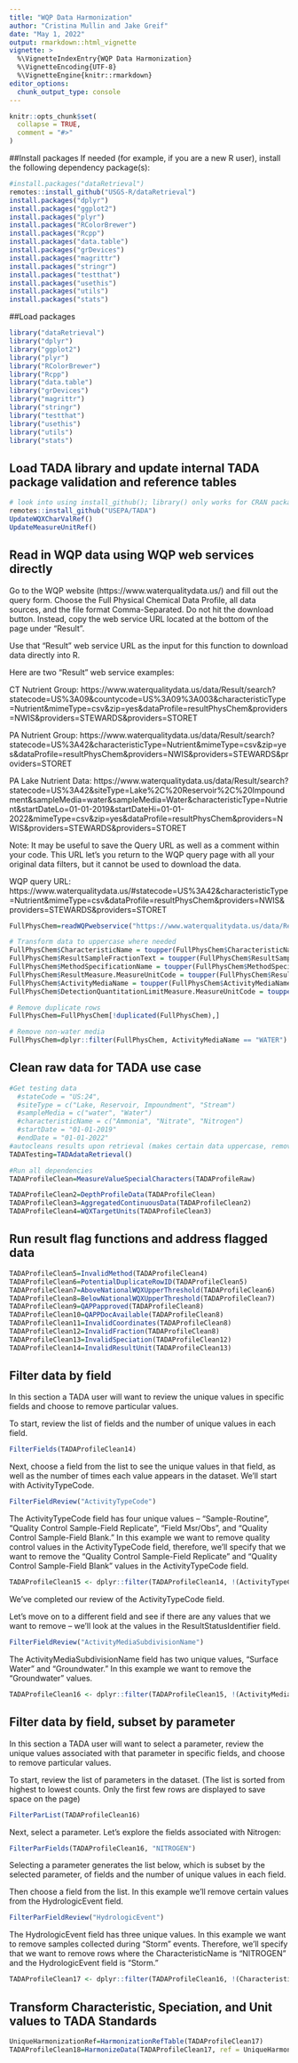 ```yaml
---
title: "WQP Data Harmonization"
author: "Cristina Mullin and Jake Greif"
date: "May 1, 2022"
output: rmarkdown::html_vignette
vignette: >
  %\VignetteIndexEntry{WQP Data Harmonization}
  %\VignetteEncoding{UTF-8}
  %\VignetteEngine{knitr::rmarkdown}
editor_options: 
  chunk_output_type: console
---
```

```r
knitr::opts_chunk$set(
  collapse = TRUE,
  comment = "#>"
)
```

##Install packages 
If needed (for example, if you are a new R user), install the following dependency package(s):
```r
#install.packages("dataRetrieval")
remotes::install_github("USGS-R/dataRetrieval")
install.packages("dplyr")
install.packages("ggplot2")
install.packages("plyr")
install.packages("RColorBrewer")
install.packages("Rcpp")
install.packages("data.table")
install.packages("grDevices")
install.packages("magrittr")
install.packages("stringr")
install.packages("testthat")
install.packages("usethis")
install.packages("utils")
install.packages("stats")
```

##Load packages
```r
library("dataRetrieval")
library("dplyr")
library("ggplot2")
library("plyr")
library("RColorBrewer")
library("Rcpp")
library("data.table")
library("grDevices")
library("magrittr")
library("stringr")
library("testthat")
library("usethis")
library("utils")
library("stats")
```

## Load TADA library and update internal TADA package validation and reference tables
```r
# look into using install_github(); library() only works for CRAN packages
remotes::install_github("USEPA/TADA")
UpdateWQXCharValRef()
UpdateMeasureUnitRef()
```

## Read in WQP data using WQP web services directly 

Go to the WQP website (https://www.waterqualitydata.us/) and fill out the 
query form. Choose the Full Physical Chemical Data Profile, all data sources, 
and the file format Comma-Separated. Do not hit the download button. Instead, 
copy the web service URL located at the bottom of the page under "Result". 

Use that "Result" web service URL as the input for this function to download data 
directly into R.  

Here are two "Result" web service examples: 

CT Nutrient Group: https://www.waterqualitydata.us/data/Result/search?statecode=US%3A09&countycode=US%3A09%3A003&characteristicType=Nutrient&mimeType=csv&zip=yes&dataProfile=resultPhysChem&providers=NWIS&providers=STEWARDS&providers=STORET

PA Nutrient Group: https://www.waterqualitydata.us/data/Result/search?statecode=US%3A42&characteristicType=Nutrient&mimeType=csv&zip=yes&dataProfile=resultPhysChem&providers=NWIS&providers=STEWARDS&providers=STORET

PA Lake Nutrient Data:
https://www.waterqualitydata.us/data/Result/search?statecode=US%3A42&siteType=Lake%2C%20Reservoir%2C%20Impoundment&sampleMedia=water&sampleMedia=Water&characteristicType=Nutrient&startDateLo=01-01-2019&startDateHi=01-01-2022&mimeType=csv&zip=yes&dataProfile=resultPhysChem&providers=NWIS&providers=STEWARDS&providers=STORET

Note: It may be useful to save the Query URL as well as a comment within 
your code. This URL let's you return to the WQP query page with all your 
original data filters, but it cannot be used to download the data.

WQP query URL: https://www.waterqualitydata.us/#statecode=US%3A42&characteristicType=Nutrient&mimeType=csv&dataProfile=resultPhysChem&providers=NWIS&providers=STEWARDS&providers=STORET

```r
FullPhysChem=readWQPwebservice("https://www.waterqualitydata.us/data/Result/search?statecode=US%3A42&characteristicType=Nutrient&mimeType=csv&zip=yes&dataProfile=resultPhysChem&providers=NWIS&providers=STEWARDS&providers=STORET")

# Transform data to uppercase where needed
FullPhysChem$CharacteristicName = toupper(FullPhysChem$CharacteristicName)
FullPhysChem$ResultSampleFractionText = toupper(FullPhysChem$ResultSampleFractionText)
FullPhysChem$MethodSpecificationName = toupper(FullPhysChem$MethodSpecificationName)
FullPhysChem$ResultMeasure.MeasureUnitCode = toupper(FullPhysChem$ResultMeasure.MeasureUnitCode)
FullPhysChem$ActivityMediaName = toupper(FullPhysChem$ActivityMediaName)
FullPhysChem$DetectionQuantitationLimitMeasure.MeasureUnitCode = toupper(FullPhysChem$DetectionQuantitationLimitMeasure.MeasureUnitCode)

# Remove duplicate rows
FullPhysChem=FullPhysChem[!duplicated(FullPhysChem),]

# Remove non-water media 
FullPhysChem=dplyr::filter(FullPhysChem, ActivityMediaName == "WATER")
```

## Clean raw data for TADA use case
```r
#Get testing data
  #stateCode = "US:24",
  #siteType = c("Lake, Reservoir, Impoundment", "Stream")
  #sampleMedia = c("water", "Water")
  #characteristicName = c("Ammonia", "Nitrate", "Nitrogen")
  #startDate = "01-01-2019"
  #endDate = "01-01-2022"
#autocleans results upon retrieval (makes certain data uppercase, removes true duplicates, removed non-water media)
TADATesting=TADAdataRetrieval()

#Run all dependencies
TADAProfileClean=MeasureValueSpecialCharacters(TADAProfileRaw)

TADAProfileClean2=DepthProfileData(TADAProfileClean)
TADAProfileClean3=AggregatedContinuousData(TADAProfileClean2)
TADAProfileClean4=WQXTargetUnits(TADAProfileClean3)
```

## Run result flag functions and address flagged data
```r
TADAProfileClean5=InvalidMethod(TADAProfileClean4)
TADAProfileClean6=PotentialDuplicateRowID(TADAProfileClean5)
TADAProfileClean7=AboveNationalWQXUpperThreshold(TADAProfileClean6)
TADAProfileClean8=BelowNationalWQXUpperThreshold(TADAProfileClean7)
TADAProfileClean9=QAPPapproved(TADAProfileClean8)
TADAProfileClean10=QAPPDocAvailable(TADAProfileClean8)
TADAProfileClean11=InvalidCoordinates(TADAProfileClean8)
TADAProfileClean12=InvalidFraction(TADAProfileClean8)
TADAProfileClean13=InvalidSpeciation(TADAProfileClean12)
TADAProfileClean14=InvalidResultUnit(TADAProfileClean13)
```

## Filter data by field
In this section a TADA user will want to review the unique values in specific fields and choose to remove particular values. 

To start, review the list of fields and the number of unique values in each field.
```r
FilterFields(TADAProfileClean14)
```

Next, choose a field from the list to see the unique values in that field, as well as the number of times each value appears in the dataset. We'll start with ActivityTypeCode.
```r
FilterFieldReview("ActivityTypeCode")
```

The ActivityTypeCode field has four unique values -- "Sample-Routine", "Quality Control Sample-Field Replicate", "Field Msr/Obs", and "Quality Control Sample-Field Blank." In this example we want to remove quality control values in the ActivityTypeCode field, therefore, we'll specify that we want to remove the "Quality Control Sample-Field Replicate" and "Quality Control Sample-Field Blank" values in the ActivityTypeCode field.
```r
TADAProfileClean15 <- dplyr::filter(TADAProfileClean14, !(ActivityTypeCode %in% c("Quality Control Sample-Field Replicate", "Quality Control Sample-Field Blank")))
```

We've completed our review of the ActivityTypeCode field. 

Let's move on to a different field and see if there are any values that we want to remove -- we'll look at the values in the ResultStatusIdentifier field.
```r
FilterFieldReview("ActivityMediaSubdivisionName")
```

The ActivityMediaSubdivisionName field has two unique values, "Surface Water" and "Groundwater." In this example we want to remove the "Groundwater" values. 
```r
TADAProfileClean16 <- dplyr::filter(TADAProfileClean15, !(ActivityMediaSubdivisionName %in% "Groundwater"))
```

## Filter data by field, subset by parameter
In this section a TADA user will want to select a parameter, review the unique values associated with that parameter in specific fields, and choose to remove particular values. 

To start, review the list of parameters in the dataset. (The list is sorted from highest to lowest counts. Only the first few rows are displayed to save space on the page) 
```r
FilterParList(TADAProfileClean16)
```

Next, select a parameter. Let's explore the fields associated with Nitrogen:
```r
FilterParFields(TADAProfileClean16, "NITROGEN")
```

Selecting a parameter generates the list below, which is subset by the selected parameter, of fields and the number of unique values in each field.

Then choose a field from the list. In this example we'll remove certain values from the HydrologicEvent field.
```r
FilterParFieldReview("HydrologicEvent")
```

The HydrologicEvent field has three unique values. In this example we want to remove samples collected during "Storm" events. Therefore, we'll specify that we want to remove rows where the CharacteristicName is "NITROGEN" and the HydrologicEvent field is "Storm." 
```r
TADAProfileClean17 <- dplyr::filter(TADAProfileClean16, !(CharacteristicName %in% "NITROGEN" & HydrologicEvent %in% "Storm"))
```

## Transform Characteristic, Speciation, and Unit values to TADA Standards
```r
UniqueHarmonizationRef=HarmonizationRefTable(TADAProfileClean17)
TADAProfileClean18=HarmonizeData(TADAProfileClean17, ref = UniqueHarmonizationRef)
```
